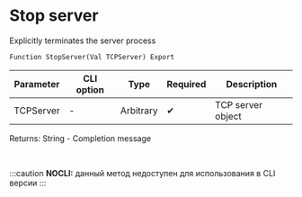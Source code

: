 ﻿---
sidebar_position: 2
---


# Stop server 
 Explicitly terminates the server process



`Function StopServer(Val TCPServer) Export`

  | Parameter | CLI option | Type | Required | Description |
  |-|-|-|-|-|
  | TCPServer | - | Arbitrary | &#x2714; | TCP server object |

  
  Returns:  String - Completion message

<br/>


:::caution
**NOCLI:** данный метод недоступен для использования в CLI версии
:::
<br/>



```bsl title="1C:Enterprise/OneScript code example"

```
 




